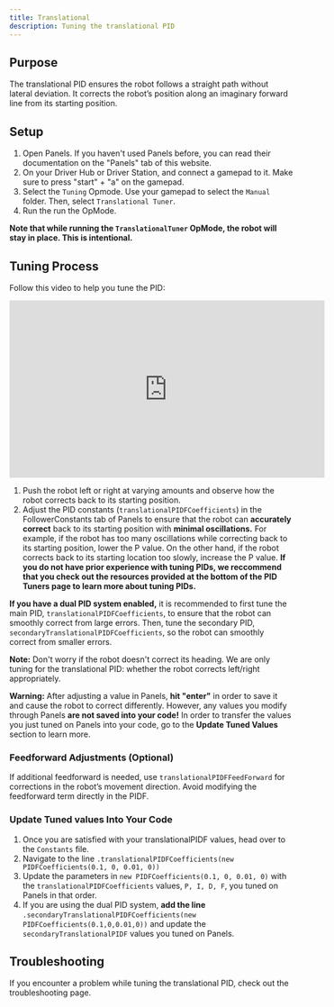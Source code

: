 ```yaml
---
title: Translational
description: Tuning the translational PID
---
```


## Purpose

The translational PID ensures the robot follows a straight path without lateral deviation. It corrects the robot’s position along an imaginary forward line from its starting position.

## Setup 

1. Open Panels. If you haven't used Panels before, you can read their documentation on the "Panels" tab of this website.
2. On your Driver Hub or Driver Station, and connect a gamepad to it. Make sure to press "start" + "a" on the gamepad. 
3. Select the `Tuning` Opmode. Use your gamepad to select the `Manual` folder. Then, select `Translational Tuner`.
4. Run the run the OpMode.

**Note that while running the `TranslationalTuner` OpMode, the robot will stay in place. This is intentional.**

## Tuning Process
Follow this video to help you tune the PID: 
<iframe width="560" height="315" 
src="https://www.youtube.com/embed/Vy-lpPFCJj8?si=4CQ_66QmWt7hk4Zb" 
title="YouTube video player" frameBorder="0" allow="accelerometer; autoplay; 
clipboard-write; encrypted-media; gyroscope; picture-in-picture; 
web-share" referrerPolicy="strict-origin-when-cross-origin" allowFullScreen></iframe>

1. Push the robot left or right at varying amounts and observe how the robot corrects back to its starting position. 
2. Adjust the PID constants (`translationalPIDFCoefficients`) in the FollowerConstants tab of Panels to ensure that the robot can **accurately correct** back to its starting position with **minimal oscillations.** For example, if the robot has too many oscillations while correcting back to its starting position, lower the P value. On the other hand, if the robot corrects back to its starting location too slowly, increase the P value. 
**If you do not have prior experience with tuning PIDs, we reccommend that you check out the resources provided at the bottom of the PID Tuners page to learn more about tuning PIDs.**

**If you have a dual PID system enabled,** it is recommended to first tune the main PID, `translationalPIDFCoefficients`, to ensure that the robot can smoothly correct from large errors. Then, tune the secondary PID, `secondaryTranslationalPIDFCoefficients`, so the robot can smoothly correct from smaller errors. 

**Note:** Don't worry if the robot doesn't correct its heading. We are only tuning for the translational PID: whether the robot corrects left/right appropriately. 

**Warning:** After adjusting a value in Panels, **hit "enter"** in order to save it and cause the robot to correct differently. However, any values you modify through Panels **are not saved into your code!** In order to transfer the values you just tuned on Panels into your code, go to the **Update Tuned Values** section to learn more.  

### Feedforward Adjustments (Optional)

If additional feedforward is needed, use `translationalPIDFFeedForward` for corrections in the robot’s movement direction. Avoid modifying the feedforward term directly in the PIDF.

### Update Tuned values Into Your Code
1. Once you are satisfied with your translationalPIDF values, head over to the `Constants` file. 
2. Navigate to the line `.translationalPIDFCoefficients(new PIDFCoefficients(0.1, 0, 0.01, 0))` 
3. Update the parameters in `new PIDFCoefficients(0.1, 0, 0.01, 0)` with the `translationalPIDFCoefficients` values, `P, I, D, F`, you tuned on Panels in that order. 
4. If you are using the dual PID system, **add the line** `.secondaryTranslationalPIDFCoefficients(new PIDFCoefficients(0.1,0,0.01,0))` and update the `secondaryTranslationalPIDF` values you tuned on Panels. 

## Troubleshooting
If you encounter a problem while tuning the translational PID, check out the troubleshooting page. 

